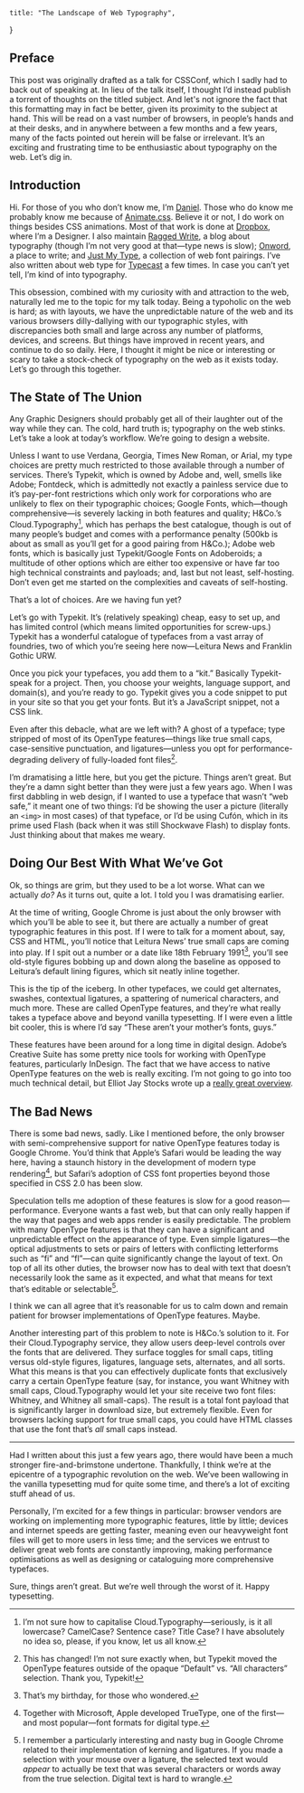     title: "The Landscape of Web Typography",
}

## Preface

This post was originally drafted as a talk for CSSConf, which I sadly had to
back out of speaking at. In lieu of the talk itself, I thought I’d instead
publish a torrent of thoughts on the titled subject. And let's not ignore the
fact that this formatting may in fact be better, given its proximity to the
subject at hand. This will be read on a vast number of browsers, in people’s
hands and at their desks, and in anywhere between a few months and a few years,
many of the facts pointed out herein will be false or irrelevant. It’s an
exciting and frustrating time to be enthusiastic about typography on the web.
Let’s dig in.

## Introduction

Hi. For those of you who don’t know me, I’m [Daniel](http://daneden.me). Those
who do know me probably know me because of
[Animate.css](http://daneden.github.io/animate.css). Believe it or not, I do
work on things besides CSS animations. Most of that work is done at
[Dropbox](https://dropbox.com), where I’m a Designer. I also maintain
[Ragged Write](http://raggedwrite.net), a blog about typography (though I’m not
very good at that—type news is slow); [Onword](http://onword.co), a place to
write; and [Just My Type](http://justmytype.co), a collection of web font
pairings. I’ve also written about web type for
[Typecast](http://typecast.com/blog) a few times. In case you can’t yet tell,
I’m kind of into typography.

This obsession, combined with my curiosity with and attraction to the web,
naturally led me to the topic for my talk today. Being a typoholic on the web is
hard; as with layouts, we have the unpredictable nature of the web and its
various browsers dilly-dallying with our typographic styles, with discrepancies
both small and large across any number of platforms, devices, and screens. But
things have improved in recent years, and continue to do so daily. Here, I
thought it might be nice or interesting or scary to take a stock-check of
typography on the web as it exists today. Let’s go through this together.

## The State of The Union

Any Graphic Designers should probably get all of their laughter out of the way
while they can. The cold, hard truth is; typography on the web stinks. Let’s
take a look at today’s workflow. We’re going to design a website.

Unless I want to use Verdana, Georgia, Times New Roman, or Arial, my type
choices are pretty much restricted to those available through a number of
services. There’s Typekit, which is owned by Adobe and, well, smells like Adobe;
Fontdeck, which is admittedly not exactly a painless service due to it’s
pay-per-font restrictions which only work for corporations who are unlikely to
flex on their typographic choices; Google Fonts, which—though comprehensive—is
severely lacking in both features and quality; H&Co.’s Cloud.Typography[^1],
which has perhaps the best catalogue, though is out of many people’s budget and
comes with a performance penalty (500kb is about as small as you’ll get for a
good pairing from H&Co.); Adobe web fonts, which is basically just
Typekit/Google Fonts on Adoberoids; a multitude of other options which are
either too expensive or have far too high technical constraints and payloads;
and, last but not least, self-hosting. Don’t even get me started on the
complexities and caveats of self-hosting.

That’s a lot of choices. Are we having fun yet?

Let’s go with Typekit. It’s (relatively speaking) cheap, easy to set up, and has
limited control (which means limited opportunities for screw-ups.) Typekit has a
wonderful catalogue of typefaces from a vast array of foundries, two of which
you’re seeing here now—Leitura News and Franklin Gothic URW.

Once you pick your typefaces, you add them to a “kit.” Basically Typekit-speak
for a project. Then, you choose your weights, language support, and domain(s),
and you’re ready to go. Typekit gives you a code snippet to put in your site so
that you get your fonts. But it’s a JavaScript snippet, not a CSS link.

Even after this debacle, what are we left with? A ghost of a typeface; type
stripped of most of its OpenType features—things like true small caps,
case-sensitive punctuation, and ligatures—unless you opt for
performance-degrading delivery of fully-loaded font files[^2].

I’m dramatising a little here, but you get the picture. Things aren’t great. But
they’re a damn sight better than they were just a few years ago. When I was
first dabbling in web design, if I wanted to use a typeface that wasn’t “web
safe,” it meant one of two things: I’d be showing the user a picture (literally
an `<img>` in most cases) of that typeface, or I’d be using Cufón, which in its
prime used Flash (back when it was still Shockwave Flash) to display fonts. Just
thinking about that makes me weary.

## Doing Our Best With What We’ve Got

Ok, so things are grim, but they used to be a lot worse. What can we actually
_do?_ As it turns out, quite a lot. I told you I was dramatising earlier.

At the time of writing, Google Chrome is just about the only browser with which
you’ll be able to see it, but there are actually a number of great typographic
features in this post. If I were to talk for a moment about, say, CSS and HTML,
you’ll notice that Leitura News’ true small caps are coming into play. If I spit
out a number or a date like 18th February 1991[^3], you’ll see old-style figures
bobbing up and down along the baseline as opposed to Leitura’s default lining
figures, which sit neatly inline together.

This is the tip of the iceberg. In other typefaces, we could get alternates,
swashes, contextual ligatures, a spattering of numerical characters, and much
more. These are called OpenType features, and they’re what really takes a
typeface above and beyond vanilla typesetting. If I were even a little bit
cooler, this is where I’d say “These aren’t your mother’s fonts, guys.”

These features have been around for a long time in digital design. Adobe’s
Creative Suite has some pretty nice tools for working with OpenType features,
particularly InDesign. The fact that we have access to native OpenType features
on the web is really exciting. I’m not going to go into too much technical
detail, but Elliot Jay Stocks wrote up a
[really great overview](http://www.elliotjaystocks.com/blog/a-recap-on-opentype-features/).

## The Bad News

There is some bad news, sadly. Like I mentioned before, the only browser with
semi-comprehensive support for native OpenType features today is Google Chrome.
You’d think that Apple’s Safari would be leading the way here, having a staunch
history in the development of modern type rendering[^4], but Safari’s adoption
of CSS font properties beyond those specified in CSS 2.0 has been slow.

Speculation tells me adoption of these features is slow for a good
reason—performance. Everyone wants a fast web, but that can only really happen
if the way that pages and web apps render is easily predictable. The problem
with many OpenType features is that they can have a significant and
unpredictable effect on the appearance of type. Even simple ligatures—the
optical adjustments to sets or pairs of letters with conflicting letterforms
such as “fi” and “fl”—can quite significantly change the layout of text. On top
of all its other duties, the browser now has to deal with text that doesn’t
necessarily look the same as it expected, and what that means for text that’s
editable or selectable[^5].

I think we can all agree that it’s reasonable for us to calm down and remain
patient for browser implementations of OpenType features. Maybe.

Another interesting part of this problem to note is H&Co.’s solution to it. For
their Cloud.Typography service, they allow users deep-level controls over the
fonts that are delivered. They surface toggles for small caps, titling versus
old-style figures, ligatures, language sets, alternates, and all sorts. What
this means is that you can effectively duplicate fonts that exclusively carry a
certain OpenType feature (say, for instance, you want Whitney with small caps,
Cloud.Typography would let your site receive two font files: Whitney, and
Whitney all small-caps). The result is a total font payload that is
significantly larger in download size, but extremely flexible. Even for browsers
lacking support for true small caps, you could have HTML classes that use the
font that’s _all_ small caps instead.

---

Had I written about this just a few years ago, there would have been a much
stronger fire-and-brimstone undertone. Thankfully, I think we’re at the
epicentre of a typographic revolution on the web. We’ve been wallowing in the
vanilla typesetting mud for quite some time, and there’s a lot of exciting stuff
ahead of us.

Personally, I’m excited for a few things in particular: browser vendors are
working on implementing more typographic features, little by little; devices and
internet speeds are getting faster, meaning even our heavyweight font files will
get to more users in less time; and the services we entrust to deliver great web
fonts are constantly improving, making performance optimisations as well as
designing or cataloguing more comprehensive typefaces.

Sure, things aren’t great. But we’re well through the worst of it. Happy
typesetting.

[^1]:
    I’m not sure how to capitalise Cloud.Typography—seriously, is it all
    lowercase? CamelCase? Sentence case? Title Case? I have absolutely no idea
    so, please, if you know, let us all know.

[^2]:
    This has changed! I’m not sure exactly when, but Typekit moved the OpenType
    features outside of the opaque “Default” vs. “All characters” selection.
    Thank you, Typekit!

[^3]: That’s my birthday, for those who wondered.
[^4]:
    Together with Microsoft, Apple developed TrueType, one of the first—and most
    popular—font formats for digital type.

[^5]:
    I remember a particularly interesting and nasty bug in Google Chrome related
    to their implementation of kerning and ligatures. If you made a selection
    with your mouse over a ligature, the selected text would _appear_ to
    actually be text that was several characters or words away from the true
    selection. Digital text is hard to wrangle.

